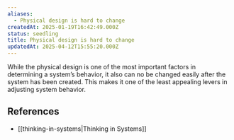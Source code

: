 ```yaml
---
aliases:
  - Physical design is hard to change
createdAt: 2025-01-19T16:42:49.000Z
status: seedling
title: Physical design is hard to change
updatedAt: 2025-04-12T15:55:20.000Z
---
```

While the physical design is one of the most important factors in determining a system’s behavior, it also can no be changed easily after the system has been created. This makes it one of the least appealing levers in adjusting system behavior.

## References

- [[thinking-in-systems|Thinking in Systems]]
